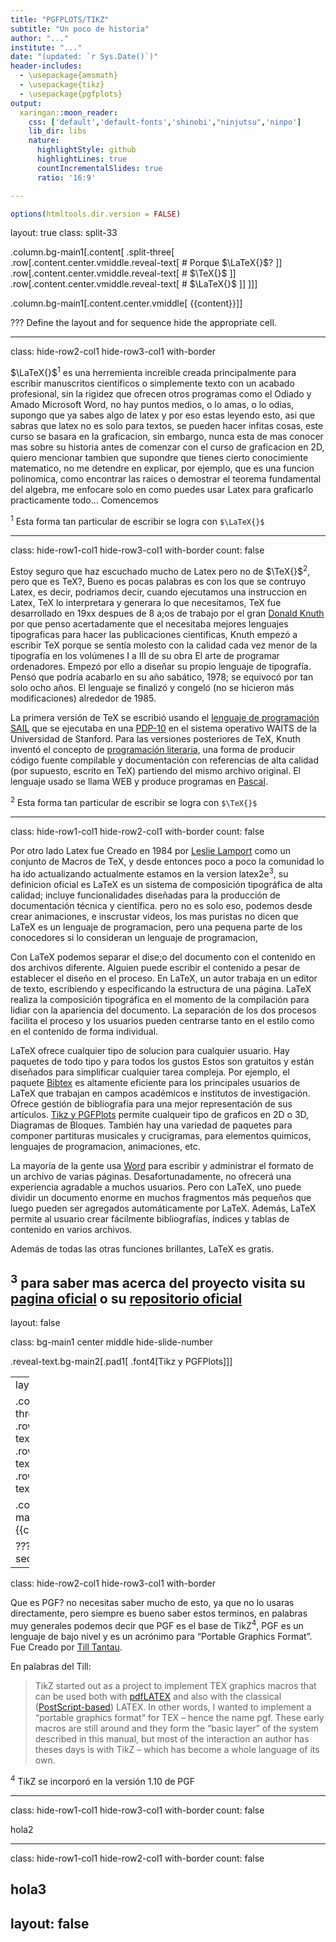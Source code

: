 ```yaml
---
title: "PGFPLOTS/TIKZ"
subtitle: "Un poco de historia"
author: "..."
institute: "..."
date: "(updated: `r Sys.Date()`)"
header-includes: 
  - \usepackage{amsmath}
  - \usepackage{tikz}
  - \usepackage{pgfplots}
output:
  xaringan::moon_reader:
    css: ['default','default-fonts','shinobi',"ninjutsu",'ninpo']
    lib_dir: libs
    nature:
      highlightStyle: github
      highlightLines: true
      countIncrementalSlides: true
      ratio: '16:9'

---
```


```r
options(htmltools.dir.version = FALSE)
```


layout: true
class: split-33

.column.bg-main1[.content[
  .split-three[
 .row[.content.center.vmiddle.reveal-text[
 # Porque $\LaTeX{}$?
 ]]
  .row[.content.center.vmiddle.reveal-text[
  # $\TeX{}$
 ]]
   .row[.content.center.vmiddle.reveal-text[
  # $\LaTeX{}$
 ]]
 ]
]]

.column.bg-main1[.content.center.vmiddle[
{{content}}
]]

???
Define the layout and for sequence hide the appropriate cell.

---

class: hide-row2-col1 hide-row3-col1 with-border

 $\LaTeX{}$<sup>1</sup> es una herremienta increible creada principalmente para escribir manuscritos cientificos o simplemente texto con un acabado profesional, sin la rigidez que ofrecen otros programas como el Odiado y Amado Microsoft Word, no hay puntos medios, o lo amas, o lo odias, supongo que ya sabes algo de latex y por eso estas leyendo esto, asi que sabras que latex no es solo para textos, se pueden hacer infitas cosas, este curso se basara en la graficacion, sin embargo, nunca esta de mas conocer mas sobre su historia antes de comenzar con el curso de graficacion en 2D, quiero mencionar tambien que supondre que tienes cierto conocimiente matematico, no me detendre en explicar, por ejemplo, que es una funcion polinomica, como encontrar las raices o demostrar el teorema fundamental del algebra, me enfocare solo en como puedes usar Latex para graficarlo practicamente todo... Comencemos
 
 <span class="footnote" style="text-align:left"><sup>1</sup> Esta forma tan particular de escribir se logra con `$\LaTeX{}$`</span>

---

class: hide-row1-col1 hide-row3-col1 with-border 
count: false

Estoy seguro que haz escuchado mucho de Latex pero no de $\TeX{}$<sup>2</sup>, pero que es TeX?, Bueno es pocas palabras es con los que se contruyo Latex, es decir, podriamos decir, cuando ejecutamos una instruccion en Latex, TeX lo interpretara y generara lo que necesitamos, TeX fue desarrollado en 19xx despues de 8 a;os de trabajo por el gran [Donald Knuth](https://en.wikipedia.org/wiki/Donald_Knuth) por que penso acertadamente que el necesitaba mejores lenguajes tipograficas para hacer las publicaciones cientificas, Knuth empezó a escribir TeX porque se sentía molesto con la calidad cada vez menor de la tipografía en los volúmenes I a III de su obra El arte de programar ordenadores. Empezó por ello a diseñar su propio lenguaje de tipografía. Pensó que podría acabarlo en su año sabático, 1978; se equivocó por tan solo ocho años. El lenguaje se finalizó y congeló (no se hicieron más modificaciones) alrededor de 1985.

La primera versión de TeX se escribió usando el [lenguaje de programación SAIL](https://en.wikipedia.org/wiki/SAIL_(programming_language)) que se ejecutaba en una [PDP-10](https://en.wikipedia.org/wiki/PDP-10) en el sistema operativo WAITS de la Universidad de Stanford. Para las versiones posteriores de TeX, Knuth inventó el concepto de [programación literaria](https://en.wikipedia.org/wiki/Literate_programming), una forma de producir código fuente compilable y documentación con referencias de alta calidad (por supuesto, escrito en TeX) partiendo del mismo archivo original. El lenguaje usado se llama WEB y produce programas en [Pascal](https://en.wikipedia.org/wiki/Pascal_(programming_language)).

 <span class="footnote" style="text-align:left"><sup>2</sup> Esta forma tan particular de escribir se logra con `$\TeX{}$`</span>
 
---

class: hide-row1-col1 hide-row2-col1 with-border
count: false

Por otro lado Latex fue Creado en 1984 por [Leslie Lamport](https://en.wikipedia.org/wiki/Leslie_Lamport) como un conjunto de Macros de TeX, y desde entonces poco a poco la comunidad lo ha ido actualizando actualmente estamos en la version latex2e<sup>3</sup>, su definicion oficial es LaTeX es un sistema de composición tipográfica de alta calidad; incluye funcionalidades diseñadas para la producción de documentación técnica y científica. pero no es solo eso, podemos desde crear animaciones, e inscrustar videos, los mas puristas no dicen que LaTeX es un lenguaje de programacion, pero una pequena parte de los conocedores si lo consideran un lenguaje de programacion, 

Con LaTeX podemos separar el dise;o del documento con el contenido en dos archivos diferente. Alguien puede escribir el contenido a pesar de establecer el diseño en el proceso. En LaTeX, un autor trabaja en un editor de texto, escribiendo y especificando la estructura de una página. LaTeX realiza la composición tipográfica en el momento de la compilación para lidiar con la apariencia del documento. La separación de los dos procesos facilita el proceso y los usuarios pueden centrarse tanto en el estilo como en el contenido de forma individual.

LaTeX ofrece cualquier tipo de solucion para cualquier usuario. Hay paquetes de todo tipo y para todos los gustos Estos son gratuitos y están diseñados para simplificar cualquier tarea compleja. Por ejemplo, el paquete [Bibtex](https://en.wikipedia.org/wiki/BibTeX) es altamente eficiente para los principales usuarios de LaTeX que trabajan en campos académicos e institutos de investigación. Ofrece gestión de bibliografía para una mejor representación de sus artículos. [Tikz y PGFPlots](https://en.wikipedia.org/wiki/PGF/TikZ) permite cualqueir tipo de graficos en 2D o 3D, Diagramas de Bloques. También hay una variedad de paquetes para componer partituras musicales y crucigramas, para elementos quimicos, lenguajes de programacion, animaciones, etc.

La mayoría de la gente usa [Word](https://en.wikipedia.org/wiki/Microsoft_Word) para escribir y administrar el formato de un archivo de varias páginas. Desafortunadamente, no ofrecerá una experiencia agradable a muchos usuarios. Pero con LaTeX, uno puede dividir un documento enorme en muchos fragmentos más pequeños que luego pueden ser agregados automáticamente por LaTeX. Además, LaTeX permite al usuario crear fácilmente bibliografías, índices y tablas de contenido en varios archivos.

Además de todas las otras funciones brillantes, LaTeX es gratis.

<!-- para seguir animandote te mostrare a continuacion cosas que podras lograr al final de este curso -->


 <span class="footnote" style="text-align:left"><sup>3</sup> para saber mas acerca del proyecto visita su [pagina oficial](https://www.latex-project.org/) o su [repositorio oficial](https://github.com/latex3/latex2e)</span>
---


layout: false

class: bg-main1 center middle hide-slide-number

.reveal-text.bg-main2[.pad1[
.font4[Tikz y PGFPlots]
]]

---
layout: true
class: split-33

.column.bg-main1[.content[
  .split-three[
 .row[.content.center.vmiddle.reveal-text[
 # PGF
 ]]
  .row[.content.center.vmiddle.reveal-text[
  # Tikz
 ]]
   .row[.content.center.vmiddle.reveal-text[
  # PGFPlots
 ]]
 ]
]]

.column.bg-main1[.content.center.vmiddle[
{{content}}
]]

???
Define the layout and for sequence hide the appropriate cell.

---

class: hide-row2-col1 hide-row3-col1 with-border

Que es PGF? no necesitas saber mucho de esto, ya que no lo usaras directamente, pero siempre es bueno saber estos terminos, en palabras muy generales podemos decir que PGF es el base de TikZ<sup>4</sup>, PGF es un lenguaje de bajo nivel y es un acrónimo para "Portable Graphics Format". Fue Creado por [Till Tantau](https://www.tcs.uni-luebeck.de/mitarbeiter/tantau/).

En palabras del Till:

> TikZ started out as a project to implement TEX graphics macros that can be used both with [pdfLATEX](http://www.math.rug.nl/~trentelman/jacob/pdflatex/pdflatex.html) and also with the classical
([PostScript-based](https://en.wikipedia.org/wiki/PostScript)) LATEX. In other words, I wanted to implement a “portable graphics format” for TEX – hence the name pgf. These early macros are still around and they form the “basic layer” of the system described in this manual, but most of the interaction an author has theses days is with TikZ – which has become a whole language of its own.

 <span class="footnote" style="text-align:left"><sup>4</sup> TikZ se incorporó en la versión 1.10 de PGF</span>

---

class: hide-row1-col1 hide-row3-col1 with-border 
count: false

hola2
 
---

class: hide-row1-col1 hide-row2-col1 with-border
count: false

hola3
---
layout: false
---





